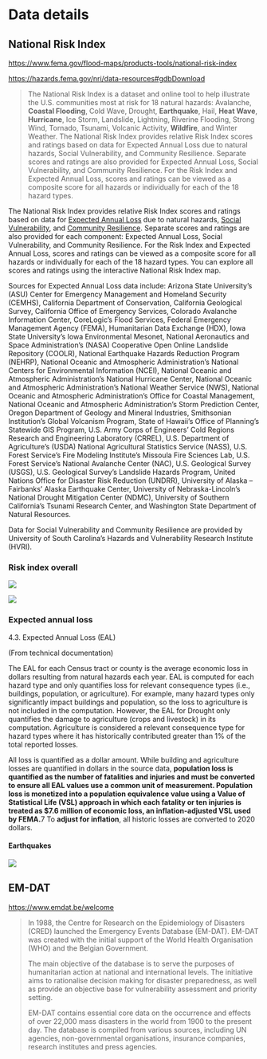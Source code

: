# Data details

## National Risk Index

<https://www.fema.gov/flood-maps/products-tools/national-risk-index>

<https://hazards.fema.gov/nri/data-resources#gdbDownload>

> The National Risk Index is a dataset and online tool to help illustrate the U.S. communities most at risk for 18 natural hazards: Avalanche, **Coastal Flooding**, Cold Wave, Drought, **Earthquake**, Hail, **Heat Wave**, **Hurricane**, Ice Storm, Landslide, Lightning, Riverine Flooding, Strong Wind, Tornado, Tsunami, Volcanic Activity, **Wildfire**, and Winter Weather. The National Risk Index provides relative Risk Index scores and ratings based on data for Expected Annual Loss due to natural hazards, Social Vulnerability, and Community Resilience. Separate scores and ratings are also provided for Expected Annual Loss, Social Vulnerability, and Community Resilience. For the Risk Index and Expected Annual Loss, scores and ratings can be viewed as a composite score for all hazards or individually for each of the 18 hazard types.

The National Risk Index provides relative Risk Index scores and ratings based on data for [Expected Annual Loss](https://hazards.fema.gov/nri/expected-annual-loss) due to natural hazards, [Social Vulnerability](https://hazards.fema.gov/nri/social-vulnerability), and [Community Resilience](https://hazards.fema.gov/nri/community-resilience). Separate scores and ratings are also provided for each component: Expected Annual Loss, Social Vulnerability, and Community Resilience. For the Risk Index and Expected Annual Loss, scores and ratings can be viewed as a composite score for all hazards or individually for each of the 18 hazard types. You can explore all scores and ratings using the interactive National Risk Index map.

Sources for Expected Annual Loss data include: Arizona State University's (ASU) Center for Emergency Management and Homeland Security (CEMHS), California Department of Conservation, California Geological Survey, California Office of Emergency Services, Colorado Avalanche Information Center, CoreLogic's Flood Services, Federal Emergency Management Agency (FEMA), Humanitarian Data Exchange (HDX), Iowa State University's Iowa Environmental Mesonet, National Aeronautics and Space Administration's (NASA) Cooperative Open Online Landslide Repository (COOLR), National Earthquake Hazards Reduction Program (NEHRP), National Oceanic and Atmospheric Administration's National Centers for Environmental Information (NCEI), National Oceanic and Atmospheric Administration's National Hurricane Center, National Oceanic and Atmospheric Administration's National Weather Service (NWS), National Oceanic and Atmospheric Administration's Office for Coastal Management, National Oceanic and Atmospheric Administration's Storm Prediction Center, Oregon Department of Geology and Mineral Industries, Smithsonian Institution's Global Volcanism Program, State of Hawaii's Office of Planning's Statewide GIS Program, U.S. Army Corps of Engineers' Cold Regions Research and Engineering Laboratory (CRREL), U.S. Department of Agriculture's (USDA) National Agricultural Statistics Service (NASS), U.S. Forest Service's Fire Modeling Institute's Missoula Fire Sciences Lab, U.S. Forest Service's National Avalanche Center (NAC), U.S. Geological Survey (USGS), U.S. Geological Survey's Landslide Hazards Program, United Nations Office for Disaster Risk Reduction (UNDRR), University of Alaska -- Fairbanks' Alaska Earthquake Center, University of Nebraska-Lincoln's National Drought Mitigation Center (NDMC), University of Southern California's Tsunami Research Center, and Washington State Department of Natural Resources.

Data for Social Vulnerability and Community Resilience are provided by University of South Carolina's Hazards and Vulnerability Research Institute (HVRI).

### Risk index overall

![](images/image-1409665616.png)

![](images/image-798636762.png)

### Expected annual loss

4.3. Expected Annual Loss (EAL)

(From technical documentation)

The EAL for each Census tract or county is the average economic loss in dollars resulting from natural hazards each year. EAL is computed for each hazard type and only quantifies loss for relevant consequence types (i.e., buildings, population, or agriculture). For example, many hazard types only significantly impact buildings and population, so the loss to agriculture is not included in the computation. However, the EAL for Drought only quantifies the damage to agriculture (crops and livestock) in its computation. Agriculture is considered a relevant consequence type for hazard types where it has historically contributed greater than 1% of the total reported losses.

All loss is quantified as a dollar amount. While building and agriculture losses are quantified in dollars in the source data, **population loss is quantified as the number of fatalities and injuries and must be converted to ensure all EAL values use a common unit of measurement. Population loss is monetized into a population equivalence value using a Value of Statistical Life (VSL) approach in which each fatality or ten injuries is treated as \$7.6 million of economic loss, an inflation-adjusted VSL used by FEMA.**7 To **adjust for inflation**, all historic losses are converted to 2020 dollars.

#### Earthquakes

![](images/image-316264658.png)

## EM-DAT

<https://www.emdat.be/welcome>

> In 1988, the Centre for Research on the Epidemiology of Disasters (CRED) launched the Emergency Events Database (EM-DAT). EM-DAT was created with the initial support of the World Health Organisation (WHO) and the Belgian Government.
>
> The main objective of the database is to serve the purposes of humanitarian action at national and international levels. The initiative aims to rationalise decision making for disaster preparedness, as well as provide an objective base for vulnerability assessment and priority setting.
>
> EM-DAT contains essential core data on the occurrence and effects of over 22,000 mass disasters in the world from 1900 to the present day. The database is compiled from various sources, including UN agencies, non-governmental organisations, insurance companies, research institutes and press agencies.
